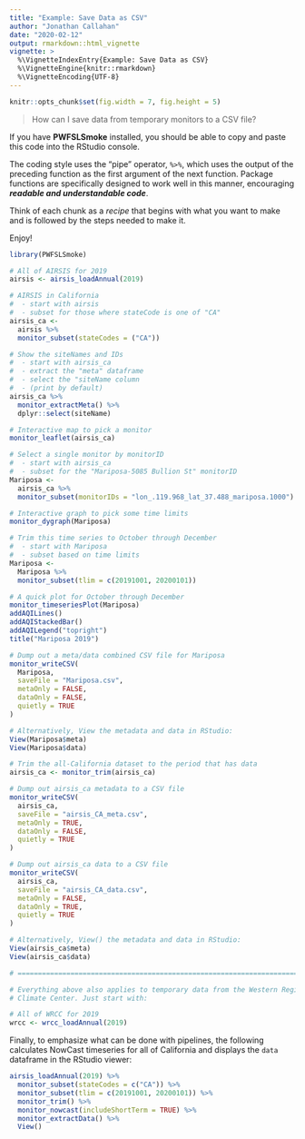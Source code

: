 ```yaml
---
title: "Example: Save Data as CSV"
author: "Jonathan Callahan"
date: "2020-02-12"
output: rmarkdown::html_vignette
vignette: >
  %\VignetteIndexEntry{Example: Save Data as CSV}
  %\VignetteEngine{knitr::rmarkdown}
  %\VignetteEncoding{UTF-8}
---
```


```r
knitr::opts_chunk$set(fig.width = 7, fig.height = 5)
```

> How can I save data from temporary monitors to a CSV file?

If you have **PWFSLSmoke** installed, you should be able to copy and paste this
code into the RStudio console.

The coding style uses the "pipe" operator, `%>%`, which uses the output of the 
preceding function as the first argument of the next function. Package functions 
are specifically designed to work well in this manner, encouraging **_readable 
and understandable code_**.

Think of each chunk as a _recipe_ that begins with what you want to make and
is followed by the steps needed to make it.

Enjoy!

```r
library(PWFSLSmoke)

# All of AIRSIS for 2019
airsis <- airsis_loadAnnual(2019)

# AIRSIS in California
#  - start with airsis
#  - subset for those where stateCode is one of "CA"
airsis_ca <- 
  airsis %>%
  monitor_subset(stateCodes = ("CA"))

# Show the siteNames and IDs
#  - start with airsis_ca
#  - extract the "meta" dataframe
#  - select the "siteName column
#  - (print by default)
airsis_ca %>%
  monitor_extractMeta() %>%
  dplyr::select(siteName)

# Interactive map to pick a monitor
monitor_leaflet(airsis_ca)

# Select a single monitor by monitorID
#  - start with airsis_ca
#  - subset for the "Mariposa-5085 Bullion St" monitorID
Mariposa <-
  airsis_ca %>%
  monitor_subset(monitorIDs = "lon_.119.968_lat_37.488_mariposa.1000")

# Interactive graph to pick some time limits
monitor_dygraph(Mariposa)

# Trim this time series to October through December
#  - start with Mariposa
#  - subset based on time limits
Mariposa <- 
  Mariposa %>%
  monitor_subset(tlim = c(20191001, 20200101))

# A quick plot for October through December
monitor_timeseriesPlot(Mariposa)
addAQILines()
addAQIStackedBar()
addAQILegend("topright")
title("Mariposa 2019")

# Dump out a meta/data combined CSV file for Mariposa
monitor_writeCSV(
  Mariposa, 
  saveFile = "Mariposa.csv",
  metaOnly = FALSE,
  dataOnly = FALSE,
  quietly = TRUE
)

# Alternatively, View the metadata and data in RStudio:
View(Mariposa$meta)
View(Mariposa$data)

# Trim the all-California dataset to the period that has data
airsis_ca <- monitor_trim(airsis_ca)

# Dump out airsis_ca metadata to a CSV file
monitor_writeCSV(
  airsis_ca, 
  saveFile = "airsis_CA_meta.csv",
  metaOnly = TRUE,
  dataOnly = FALSE,
  quietly = TRUE
)

# Dump out airsis_ca data to a CSV file
monitor_writeCSV(
  airsis_ca, 
  saveFile = "airsis_CA_data.csv",
  metaOnly = FALSE,
  dataOnly = TRUE,
  quietly = TRUE
)

# Alternatively, View() the metadata and data in RStudio:
View(airsis_ca$meta)
View(airsis_ca$data)

# ==============================================================================

# Everything above also applies to temporary data from the Western Regional
# Climate Center. Just start with:

# All of WRCC for 2019
wrcc <- wrcc_loadAnnual(2019)
```

Finally, to emphasize what can be done with pipelines, the following calculates
NowCast timeseries for all of California and displays the `data` dataframe
in the RStudio viewer:

```r
airsis_loadAnnual(2019) %>%
  monitor_subset(stateCodes = c("CA")) %>%
  monitor_subset(tlim = c(20191001, 20200101)) %>%
  monitor_trim() %>%
  monitor_nowcast(includeShortTerm = TRUE) %>% 
  monitor_extractData() %>%
  View()
```
